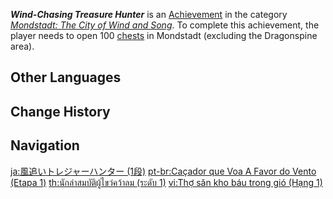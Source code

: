 {{Achievement Infobox
|title        = Wind-Chasing Treasure Hunter
|id           = 80037
|order id     = 0037
|category     = Mondstadt: The City of Wind and Song
|description  = Open 100 [[chests]] in [[Mondstadt]] (excluding the [[Dragonspine]] area).
|requirements = 
|primogems    = 5
|tracking     = Tracks the amount of chests found in Mondstadt.
|topic        = Chests
|set          = Wind-Chasing Treasure Hunter
|tier         = 1
|tiers_total  = 3
}}
'''''Wind-Chasing Treasure Hunter''''' is an [[Achievement]] in the category ''[[Mondstadt: The City of Wind and Song]]''. To complete this achievement, the player needs to open 100 [[chests]] in Mondstadt (excluding the Dragonspine area).
<!--
==Trivia==

==Video Guides==
{{EVT
|video1   = 
|caption1 = 
}}
-->
==Other Languages==
{{Other Languages|Transclude=Wind-Chasing Treasure Hunter}}

==Change History==
{{Change History|1.0}}
<!--
==References==
{{Reflist}}
-->
==Navigation==
{{Achievement Navbox}}

[[ja:風追いトレジャーハンター (1段)]]
[[pt-br:Caçador que Voa A Favor do Vento (Etapa 1)]]
[[th:นักล่าสมบัติผู้ไขว่คว้าลม (ระดับ 1)]]
[[vi:Thợ săn kho báu trong gió (Hạng 1)]]